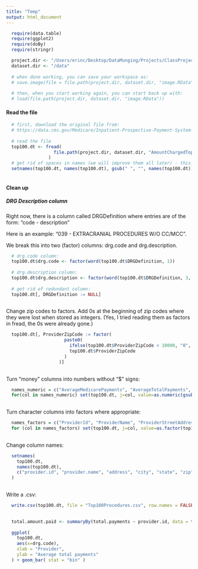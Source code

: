 ```yaml
---
title: "Temp"
output: html_document
---
```

```r

  require(data.table)
  require(ggplot2)
  require(doBy)
  require(stringr)

```


```r

  project.dir <- "/Users/erinc/Desktop/DataMunging/Projects/ClassProject2"
  dataset.dir <- "/data"
  
  # when done working, you can save your workspace as:
  # save.image(file = file.path(project.dir, dataset.dir, "image.RData"))
  
  # then, when you start working again, you can start back up with:
  # load(file.path(project.dir, dataset.dir, "image.RData"))

```

#### Read the file 
```r
  
  # first, download the original file from:
  # https://data.cms.gov/Medicare/Inpatient-Prospective-Payment-System-IPPS-Provider/97k6-zzx3
  
  # read the file
  top100.dt <- fread(
                  file.path(project.dir, dataset.dir, "AmountChargedTop100Procedures.csv")
                )
  # get rid of spaces in names (we will improve them all later) - this is just to make the set workable.
  setnames(top100.dt, names(top100.dt), gsub(" ", "", names(top100.dt)))
  
```

#### Clean up

##### DRG Description column

Right now, there is a column called DRGDefinition where entries are of the form: "code - description"

Here is an example: "039 - EXTRACRANIAL PROCEDURES W/O CC/MCC".

We break this into two (factor) columns: drg.code and drg.description.

```r
  
  # drg.code column:
  top100.dt$drg.code <- factor(word(top100.dt$DRGDefinition, 1))
  
  # drg.description column:
  top100.dt$drg.description <- factor(word(top100.dt$DRGDefinition, 3,-1))
  
  # get rid of redundant column:
  top100.dt[, DRGDefinition := NULL]
  
```

Change zip codes to factors. Add 0s at the beginning of zip codes where they were lost when stored as integers. (Yes, I tried reading them as factors in fread, the 0s were already gone.)

```r

  top100.dt[, ProviderZipCode := factor(
                      paste0(
                        ifelse(top100.dt$ProviderZipCode < 10000, "0", ""), 
                        top100.dt$ProviderZipCode
                      )
                    )]
  
```

Turn "money" columns into numbers without "$" signs:

```r

  names_numeric = c("AverageMedicarePayments", "AverageTotalPayments", "AverageCoveredCharges")
  for(col in names_numeric) set(top100.dt, j=col, value=as.numeric(gsub("$", "", top100.dt[[col]], fixed = TRUE)))
  
```

Turn character columns into factors where appropriate:

```r
  
  names_factors = c("ProviderId", "ProviderName", "ProviderStreetAddress", "ProviderCity", "ProviderState", "HospitalReferralRegionDescription")
  for (col in names_factors) set(top100.dt, j=col, value=as.factor(top100.dt[[col]]))
  
```


Change column names:

```r

  setnames(
    top100.dt, 
    names(top100.dt), 
    c("provider.id", "provider.name", "address", "city", "state", "zip", "region", "num.discharges", "covered.charges", "total.payments", "medicare.payments", "drg.code", "drg.description")
  )
  
```

Write a .csv:

```r

  write.csv(top100.dt, file = "Top100Procedures.csv", row.names = FALSE)
  
```


```r

  total.amount.paid <- summaryBy(total.payments ~ provider.id, data = top100.dt, FUN = c(length, sum))
  
  ggplot(
    top100.dt,
    aes(x=drg.code),
    xlab = "Provider", 
    ylab = "Average total payments"
  ) + geom_bar( stat = "bin" )
  
```


